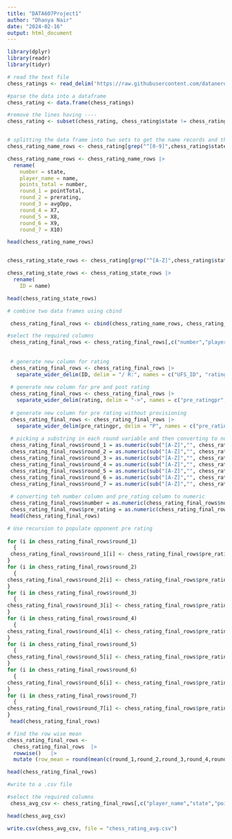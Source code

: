 ```yaml
---
title: "DATA607Project1"
author: "Dhanya Nair"
date: "2024-02-16"
output: html_document
---
```


```r
library(dplyr)
library(readr)
library(tidyr)

# read the text file
chess_ratings <- read_delim('https://raw.githubusercontent.com/datanerddhanya/DATA607/main/chess_ratings.txt',delim ="|", col_names = c ("state", "name", "number", "pointTotal", "prerating", "avgOpp"), trim_ws= TRUE, skip = 4, show_col_types = FALSE)

#parse the data into a dataframe
chess_rating <- data.frame(chess_ratings)

#remove the lines having ----
chess_rating <- subset(chess_rating, chess_rating$state != chess_rating$state[3])


# splitting the data frame into two sets to get the name records and the state records
chess_rating_name_rows <- chess_rating[grep("^[0-9]",chess_rating$state),]

chess_rating_name_rows <- chess_rating_name_rows |> 
  rename(
    number = state,
    player_name = name,
    points_total = number,
    round_1 = pointTotal,
    round_2 = prerating,
    round_3 = avgOpp,
    round_4 = X7,
    round_5 = X8,
    round_6 = X9,
    round_7 = X10)

head(chess_rating_name_rows)


chess_rating_state_rows <- chess_rating[grep("^[A-Z]",chess_rating$state),]

chess_rating_state_rows <- chess_rating_state_rows |> 
  rename(
    ID = name)

head(chess_rating_state_rows)
```
 
```r

# combine two data frames using cbind

 chess_rating_final_rows <- cbind(chess_rating_name_rows, chess_rating_state_rows)

#select the required columns
 chess_rating_final_rows <- chess_rating_final_rows[,c("number","player_name","points_total","round_1","round_2","round_3"  ,"round_4","round_5","round_6","round_7","state","ID")] 
 
 
 # generate new column for rating
 chess_rating_final_rows <- chess_rating_final_rows |> 
   separate_wider_delim(ID, delim = "/ R:", names = c("UFS_ID", "rating"))
 
 # generate new column for pre and post rating
 chess_rating_final_rows <- chess_rating_final_rows |> 
   separate_wider_delim(rating, delim = "->", names = c("pre_ratingpr", "post_rating"))
 
 # generate new column for pre rating without provisioning
 chess_rating_final_rows <- chess_rating_final_rows |> 
   separate_wider_delim(pre_ratingpr, delim = "P", names = c("pre_rating", "provisioning"),too_few = "align_start")
 
 # picking a substring in each round variable and then converting to numeric.
 chess_rating_final_rows$round_1 = as.numeric(sub("[A-Z]","", chess_rating_final_rows$round_1))
 chess_rating_final_rows$round_2 = as.numeric(sub("[A-Z]","", chess_rating_final_rows$round_2))
 chess_rating_final_rows$round_3 = as.numeric(sub("[A-Z]","", chess_rating_final_rows$round_3))
 chess_rating_final_rows$round_4 = as.numeric(sub("[A-Z]","", chess_rating_final_rows$round_4))
 chess_rating_final_rows$round_5 = as.numeric(sub("[A-Z]","", chess_rating_final_rows$round_5))
 chess_rating_final_rows$round_6 = as.numeric(sub("[A-Z]","", chess_rating_final_rows$round_6))
 chess_rating_final_rows$round_7 = as.numeric(sub("[A-Z]","", chess_rating_final_rows$round_7))
 
 # converting teh number column and pre_rating column to numeric
 chess_rating_final_rows$number = as.numeric(chess_rating_final_rows$number)
 chess_rating_final_rows$pre_rating = as.numeric(chess_rating_final_rows$pre_rating)
 head(chess_rating_final_rows)

```

```r



# Use recursion to populate opponent pre rating
 
for (i in chess_rating_final_rows$round_1) 
  {
 chess_rating_final_rows$round_1[i] <- chess_rating_final_rows$pre_rating[chess_rating_final_rows$round_1[i]]
}
for (i in chess_rating_final_rows$round_2) 
  {
chess_rating_final_rows$round_2[i] <- chess_rating_final_rows$pre_rating[chess_rating_final_rows$round_2[i]]
}
for (i in chess_rating_final_rows$round_3) 
  {
chess_rating_final_rows$round_3[i] <- chess_rating_final_rows$pre_rating[chess_rating_final_rows$round_3[i]]
}
for (i in chess_rating_final_rows$round_4) 
  {
chess_rating_final_rows$round_4[i] <- chess_rating_final_rows$pre_rating[chess_rating_final_rows$round_4[i]]
}
for (i in chess_rating_final_rows$round_5) 
  {
chess_rating_final_rows$round_5[i] <- chess_rating_final_rows$pre_rating[chess_rating_final_rows$round_5[i]]
}
for (i in chess_rating_final_rows$round_6) 
  {
chess_rating_final_rows$round_6[i] <- chess_rating_final_rows$pre_rating[chess_rating_final_rows$round_6[i]]
}
for (i in chess_rating_final_rows$round_7) 
  {
chess_rating_final_rows$round_7[i] <- chess_rating_final_rows$pre_rating[chess_rating_final_rows$round_7[i]]
}
 head(chess_rating_final_rows)

```
```r
# find the row wise mean
chess_rating_final_rows <-
  chess_rating_final_rows  |>
  rowwise()   |>
  mutate (row_mean = round(mean(c(round_1,round_2,round_3,round_4,round_5,round_6,round_7),na.rm=T),0))

head(chess_rating_final_rows)
```



```r


#write to a .csv file

#select the required columns
 chess_avg_csv <- chess_rating_final_rows[,c("player_name","state","points_total","pre_rating","row_mean")] 

head(chess_avg_csv)

write.csv(chess_avg_csv, file = "chess_rating_avg.csv")

```

